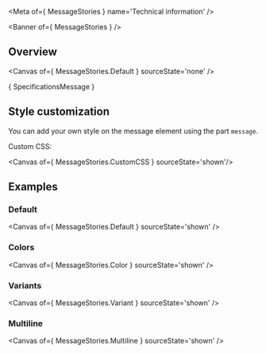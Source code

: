 
<Meta of={ MessageStories } name='Technical information' />

<Banner of={ MessageStories } />

## Overview

<Canvas of={ MessageStories.Default } sourceState='none' />

<Markdown>{ SpecificationsMessage }</Markdown>

## Style customization

You can add your own style on the message element using the part `message`.

Custom CSS:

<Canvas of={ MessageStories.CustomCSS } sourceState='shown'/>

## Examples

### Default

<Canvas of={ MessageStories.Default } sourceState='shown' />

### Colors
<Canvas of={ MessageStories.Color } sourceState='shown' />

### Variants
<Canvas of={ MessageStories.Variant } sourceState='shown' />

### Multiline
<Canvas of={ MessageStories.Multiline } sourceState='shown' />
